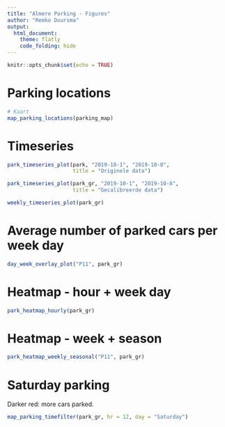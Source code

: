 ```yaml
---
title: "Almere Parking - Figures"
author: "Remko Duursma"
output: 
  html_document:
    theme: flatly
    code_folding: hide
---
```




```r
knitr::opts_chunk$set(echo = TRUE)
```



# Parking locations

```r
# Kaart
map_parking_locations(parking_map)
```


# Timeseries

```r
park_timeseries_plot(park, "2019-10-1", "2019-10-8", 
                     title = "Originele data")
```


```r
park_timeseries_plot(park_gr, "2019-10-1", "2019-10-8",
                     title = "Gecalibreerde data")
```


```r
weekly_timeseries_plot(park_gr)
```



# Average number of parked cars per week day

```r
day_week_overlay_plot("P11", park_gr)
```


# Heatmap - hour + week day

```r
park_heatmap_hourly(park_gr)
```


# Heatmap - week + season

```r
park_heatmap_weekly_seasonal("P11", park_gr)
```


# Saturday parking

Darker red: more cars parked.

```r
map_parking_timefilter(park_gr, hr = 12, day = "Saturday")
```





